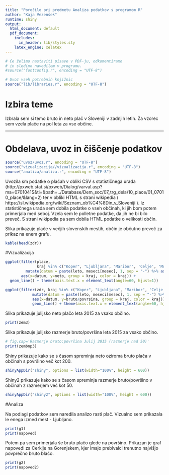```yaml
---
title: "Poročilo pri predmetu Analiza podatkov s programom R"
author: "Kaja Vezenšek"
runtime: shiny
output:
  html_document: default
  pdf_document:
    includes:
      in_header: lib/styles.sty
    latex_engine: xelatex
---
```


```r
# Če želimo nastaviti pisave v PDF-ju, odkomentiramo
# in sledimo navodilom v programu.
#source("fontconfig.r", encoding = "UTF-8")

# Uvoz vseh potrebnih knjižnic
source("lib/libraries.r", encoding = "UTF-8")
```

# Izbira teme

Izbrala sem si temo bruto in neto plač v Sloveniji v zadnjih letih. Za vzorec sem vzela plače na pol leta za vse občine.

***

# Obdelava, uvoz in čiščenje podatkov

```r
source("uvoz/uvoz.r", encoding = "UTF-8")
source("vizualizacija//vizualizacija.r", encoding = "UTF-8")
source("analiza/analiza.r", encoding = "UTF-8")
```

Uvozila sm podatke o plačah v obliki CSV s statističnega urada (http://pxweb.stat.si/pxweb/Dialog/varval.asp?ma=0701041S&ti=&path=../Database/Dem_soc/07_trg_dela/10_place/01_07010_place/&lang=2) ter v obliki HTML
s strani wikipedia ( https://sl.wikipedia.org/wiki/Seznam_ob%C4%8Din_v_Sloveniji ).
Iz statističnega urada sem dobila podatke o vseh občinah, ki jih bom potem primerjala med seboj. Vzela sem le polletne podatke, da jih ne bi bilo preveč.
S strani wikipedia pa sem dobila HTML podatke o velikosti občin. 


Slika \ref{fig:graf} prikazuje plače v večjih slovenskih mestih, občin je občutno preveč za prikaz na enem grafu.

```r
kable(head(zdr))
```

#Vizualizacija

```r

ggplot(filter(place,
              kraj %in% c("Koper", "Ljubljana", "Maribor", 'Celje', 'Murska Sobota', 'Nova Gorica', 'Kranj', 'Novo Mesto')) %>%
         mutate(datum = paste(leto, meseci[mesec], 1, sep = "-") %>% as.Date()),
       aes(x=datum, y=neto, group = kraj, color = kraj)) +
  geom_line() + theme(axis.text.x = element_text(angle=60, hjust=1))

```

```r

ggplot(filter(zdr, kraj %in% c("Koper", "Ljubljana", "Maribor", 'Celje', 'Murska Sobota', 'Nova Gorica', 'Kranj', 'Novo Mesto')) %>%
            mutate(datum = paste(leto, meseci[mesec], 1, sep = "-") %>% as.Date()),
            aes(x=datum, y=bruto/povrsina, group = kraj, color = kraj)) +
            geom_line() + theme(axis.text.x = element_text(angle=60, hjust=1))

```

Slika \ref{fig:zemljevid} prikazuje julijsko neto plačo leta 2015 za vsako občino.

```r
print(zem3)
```

Slika \ref{fig:zemljevid2} prikazuje julijsko razmerje bruto/površina leta 2015 za vsako občino.

```r
# fig.cap='Razmerje bruto:površina Julij 2015 (razmerje nad 50)'
print(zembnp3)
```

Shiny \ref{fig:shiny} prikazuje kako se s časom spreminja neto oziroma bruto plača v občinah s površino več kot 200.

```r
shinyAppDir("shiny", options = list(width="100%", height = 600))
```

Shiny2 \ref{fig:shiny2} prikazuje kako se s časom spreminja razmerje bruto/površino v občinah z razmerjem več kot 50.

```r
shinyAppDir("shiny2", options = list(width="100%", height = 600))
```

#Analiza

Na podlagi podatkov sem naredila analizo rasti plač. Vizualno sem prikazala le enega izmed mest - Ljubljano. 
```r
print(g1)
print(napoved)
```

Potem pa sem primerjala še bruto plačo glede na površino. Prikazan je graf napovedi za Cerklje na Gorenjskem, kjer imajo prebivalci trenutno najvišjo povprečno bruto blačo.
```r
print(g2)
print(napoved2)
```

